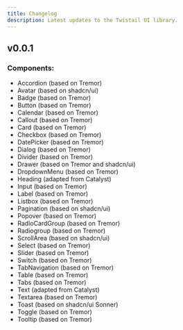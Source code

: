 ```yaml
---
title: Changelog
description: Latest updates to the Twistail UI library.
---
```


## v0.0.1

### Components:

- Accordion (based on Tremor)
- Avatar (based on shadcn/ui)
- Badge (based on Tremor)
- Button (based on Tremor)
- Calendar (based on Tremor)
- Callout (based on Tremor)
- Card (based on Tremor)
- Checkbox (based on Tremor)
- DatePicker (based on Tremor)
- Dialog (based on Tremor)
- Divider (based on Tremor)
- Drawer (based on Tremor and shadcn/ui)
- DropdownMenu (based on Tremor)
- Heading (adapted from Catalyst)
- Input (based on Tremor)
- Label (based on Tremor)
- Listbox (based on Tremor)
- Pagination (based on shadcn/ui)
- Popover (based on Tremor)
- RadioCardGroup (based on Tremor)
- Radiogroup (based on Tremor)
- ScrollArea (based on shadcn/ui)
- Select (based on Tremor)
- Slider (based on Tremor)
- Switch (based on Tremor)
- TabNavigation (based on Tremor)
- Table (based on Tremor)
- Tabs (based on Tremor)
- Text (adapted from Catalyst)
- Textarea (based on Tremor)
- Toast (based on shadcn/ui Sonner)
- Toggle (based on Tremor)
- Tooltip (based on Tremor)
